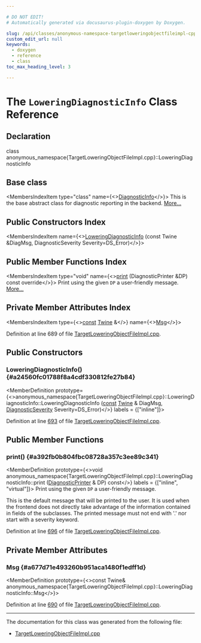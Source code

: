 ```yaml
---

# DO NOT EDIT!
# Automatically generated via docusaurus-plugin-doxygen by Doxygen.

slug: /api/classes/anonymous-namespace-targetloweringobjectfileimpl-cpp-/loweringdiagnosticinfo
custom_edit_url: null
keywords:
  - doxygen
  - reference
  - class
toc_max_heading_level: 3

---
```





# The `LoweringDiagnosticInfo` Class Reference

<DoxygenPage pluginConfig={pluginConfig}>



## Declaration

<CodeBlock>class anonymous_namespace{TargetLoweringObjectFileImpl.cpp}::LoweringDiagnosticInfo</CodeBlock>

## Base class

<MembersIndex>

<MembersIndexItem
  type="class"
  name={<><a href="/docs/api/classes/llvm/diagnosticinfo">DiagnosticInfo</a></>}>
This is the base abstract class for diagnostic reporting in the backend. <a href="/docs/api/classes/llvm/diagnosticinfo/#details">More...</a>
</MembersIndexItem>

</MembersIndex>

## Public Constructors Index

<MembersIndex>

<MembersIndexItem
  name={<><a href="#a24560fc01788f8a4cdf330812fe27b84">LoweringDiagnosticInfo</a> (const Twine &amp;DiagMsg, DiagnosticSeverity Severity=DS&#95;Error)</>}>
</MembersIndexItem>

</MembersIndex>

## Public Member Functions Index

<MembersIndex>

<MembersIndexItem
  type="void"
  name={<><a href="#a392fb0b804fbc08728a357c3ee89c341">print</a> (DiagnosticPrinter &amp;DP) const override</>}>
Print using the given <code>DP</code> a user-friendly message. <a href="#a392fb0b804fbc08728a357c3ee89c341">More...</a>
</MembersIndexItem>

</MembersIndex>

## Private Member Attributes Index

<MembersIndex>

<MembersIndexItem
  type={<><a href="/docs/api/files/lib/lib/target/lib/target/aarch64/aarch64promoteconstant-cpp/#a90f8350fecae261c25be85d38b451bff">const</a> <a href="/docs/api/classes/llvm/twine">Twine</a> &amp;</>}
  name={<><a href="#a677d71e493260b951aca1480f1edff1d">Msg</a></>}>
</MembersIndexItem>

</MembersIndex>


Definition at line 689 of file <a href="/docs/api/files/lib/lib/codegen/targetloweringobjectfileimpl-cpp">TargetLoweringObjectFileImpl.cpp</a>.

<SectionDefinition>

## Public Constructors

### LoweringDiagnosticInfo() {#a24560fc01788f8a4cdf330812fe27b84}

<MemberDefinition
  prototype={<>anonymous&#95;namespace&#123;TargetLoweringObjectFileImpl.cpp&#125;::LoweringDiagnosticInfo::LoweringDiagnosticInfo (<a href="/docs/api/files/lib/lib/target/lib/target/aarch64/aarch64promoteconstant-cpp/#a90f8350fecae261c25be85d38b451bff">const</a> <a href="/docs/api/classes/llvm/twine">Twine</a> &amp; DiagMsg, <a href="/docs/api/namespaces/llvm/#abfcab32516704f11d146c757f402ad5c">DiagnosticSeverity</a> Severity=DS&#95;Error)</>}
  labels = {["inline"]}>

Definition at line <a href="/docs/api/files/lib/lib/codegen/targetloweringobjectfileimpl-cpp/#l00693">693</a> of file <a href="/docs/api/files/lib/lib/codegen/targetloweringobjectfileimpl-cpp">TargetLoweringObjectFileImpl.cpp</a>.
</MemberDefinition>

</SectionDefinition>

<SectionDefinition>

## Public Member Functions

### print() {#a392fb0b804fbc08728a357c3ee89c341}

<MemberDefinition
  prototype={<>void anonymous&#95;namespace&#123;TargetLoweringObjectFileImpl.cpp&#125;::LoweringDiagnosticInfo::print (<a href="/docs/api/classes/llvm/diagnosticprinter">DiagnosticPrinter</a> &amp; DP) const</>}
  labels = {["inline", "virtual"]}>
Print using the given <code>DP</code> a user-friendly message.

This is the default message that will be printed to the user. It is used when the frontend does not directly take advantage of the information contained in fields of the subclasses. The printed message must not end with &#39;.&#39; nor start with a severity keyword.

Definition at line <a href="/docs/api/files/lib/lib/codegen/targetloweringobjectfileimpl-cpp/#l00696">696</a> of file <a href="/docs/api/files/lib/lib/codegen/targetloweringobjectfileimpl-cpp">TargetLoweringObjectFileImpl.cpp</a>.
</MemberDefinition>

</SectionDefinition>

<SectionDefinition>

## Private Member Attributes

### Msg {#a677d71e493260b951aca1480f1edff1d}

<MemberDefinition
  prototype={<>const Twine&amp; anonymous&#95;namespace&#123;TargetLoweringObjectFileImpl.cpp&#125;::LoweringDiagnosticInfo::Msg</>}>

Definition at line <a href="/docs/api/files/lib/lib/codegen/targetloweringobjectfileimpl-cpp/#l00690">690</a> of file <a href="/docs/api/files/lib/lib/codegen/targetloweringobjectfileimpl-cpp">TargetLoweringObjectFileImpl.cpp</a>.
</MemberDefinition>

</SectionDefinition>

<hr/>

The documentation for this class was generated from the following file:

<ul>
<li><a href="/docs/api/files/lib/lib/codegen/targetloweringobjectfileimpl-cpp">TargetLoweringObjectFileImpl.cpp</a></li>
</ul>

</DoxygenPage>
